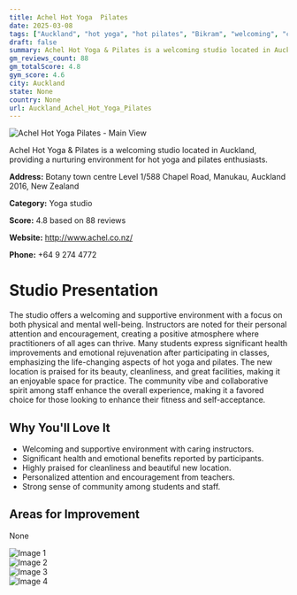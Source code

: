 ```yaml
---
title: Achel Hot Yoga  Pilates
date: 2025-03-08
tags: ["Auckland", "hot yoga", "hot pilates", "Bikram", "welcoming", "community-focused", "Auckland"]  
draft: false
summary: Achel Hot Yoga & Pilates is a welcoming studio located in Auckland, providing a nurturing environment for hot yoga and pilates enthusiasts.
gm_reviews_count: 88
gm_totalScore: 4.8
gym_score: 4.6
city: Auckland
state: None
country: None
url: Auckland_Achel_Hot_Yoga_Pilates
---
```


<div className="aspect-[16/9] relative my-8">
  <img 
    src="https://streetviewpixels-pa.googleapis.com/v1/thumbnail?panoid=kq_aapYkqBlY7l2wX-kWXg&cb_client=maps_sv.tactile.gps&w=203&h=100&yaw=260&pitch=-10&thumbfov=100"
    alt="Achel Hot Yoga  Pilates - Main View"
    className="object-cover absolute inset-0 w-full h-full rounded-lg"
  />
</div>

Achel Hot Yoga & Pilates is a welcoming studio located in Auckland, providing a nurturing environment for hot yoga and pilates enthusiasts.

**Address:** Botany town centre Level 1/588 Chapel Road, Manukau, Auckland 2016, New Zealand

**Category:** Yoga studio

**Score:** 4.8 based on 88 reviews

**Website:** http://www.achel.co.nz/

**Phone:** +64 9 274 4772

# Studio Presentation

The studio offers a welcoming and supportive environment with a focus on both physical and mental well-being. Instructors are noted for their personal attention and encouragement, creating a positive atmosphere where practitioners of all ages can thrive. Many students express significant health improvements and emotional rejuvenation after participating in classes, emphasizing the life-changing aspects of hot yoga and pilates. The new location is praised for its beauty, cleanliness, and great facilities, making it an enjoyable space for practice. The community vibe and collaborative spirit among staff enhance the overall experience, making it a favored choice for those looking to enhance their fitness and self-acceptance.

## Why You'll Love It

- Welcoming and supportive environment with caring instructors.
- Significant health and emotional benefits reported by participants.
- Highly praised for cleanliness and beautiful new location.
- Personalized attention and encouragement from teachers.
- Strong sense of community among students and staff.

## Areas for Improvement

None

<div className="grid grid-cols-1 xl:grid-cols-2 gap-4 my-8">
<div className="aspect-[4/3] relative"><img src="https://streetviewpixels-pa.googleapis.com/v1/thumbnail?panoid=vCwdjk71q-LJFJ6MHKgNTQ&cb_client=maps_sv.tactile.gps&w=203&h=100&yaw=260&pitch=0&thumbfov=100" alt="Image 1" className="object-cover absolute inset-0 w-full h-full rounded-lg" /></div>
<div className="aspect-[4/3] relative"><img src="https://streetviewpixels-pa.googleapis.com/v1/thumbnail?panoid=lNjjoQBlWjrRHphV33UG3A&cb_client=maps_sv.tactile.gps&w=203&h=100&yaw=40&pitch=-10&thumbfov=100" alt="Image 2" className="object-cover absolute inset-0 w-full h-full rounded-lg" /></div>
<div className="aspect-[4/3] relative"><img src="https://streetviewpixels-pa.googleapis.com/v1/thumbnail?panoid=uzUOgrqy_LUHyxh77wel-A&cb_client=maps_sv.tactile.gps&w=203&h=100&yaw=340&pitch=-20&thumbfov=100" alt="Image 3" className="object-cover absolute inset-0 w-full h-full rounded-lg" /></div>
<div className="aspect-[4/3] relative"><img src="https://streetviewpixels-pa.googleapis.com/v1/thumbnail?panoid=zB2QGMTZJh0Eqo4tMdgyjg&cb_client=maps_sv.tactile.gps&w=203&h=100&yaw=160&pitch=-20&thumbfov=100" alt="Image 4" className="object-cover absolute inset-0 w-full h-full rounded-lg" /></div>
</div>